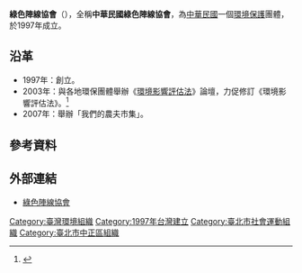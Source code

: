 {{Infobox Non-profit
| Non-profit_name = 綠色陣線協會<br><small>Green Formosa Front</small>
| Non-profit_type = [[社團法人|社團法人]]
| founded_date = 1997年
| founder = [[伏嘉捷|伏嘉捷]]
| location = 100[[台北市|台北市]][[中正區_(臺北市)|中正區]]北平東路28號七樓
| key_people = 常務理事：林長茂<br>執行長：吳東傑
| area_served = [[中華民國|中華民國]]
| focus = [[環境保護|環境保護]]
| method = 
| revenue = 捐款
| num_employees = 
| Non-profit_slogan = 
| homepage = http://www.gff.org.tw/
}}

'''綠色陣線協會'''（{{lang-en|'''Green Formosa Front'''}}），全稱'''中華民國綠色陣線協會'''，為[[中華民國|中華民國]]一個[[環境保護|環境保護]]團體，於1997年成立。

==沿革==
*1997年：創立。
*2003年：與各地環保團體舉辦《[[環境影響評估法|環境影響評估法]]》論壇，力促修訂《環境影響評估法》。<ref>{{cite web|language=zh-tw|url=https://sites.google.com/site/gffront/guan-yu-wo-men-1|title=關於我們|author=|publisher=綠色陣線協會|date=|accessdate=2013-06-12|archive-date=2014-12-22|archive-url=https://web.archive.org/web/20141222204834/https://sites.google.com/site/gffront/guan-yu-wo-men-1|dead-url=no}}</ref>
*2007年：舉辦「我們的農夫市集」。

==參考資料==
{{reflist}}

==外部連結==
*[http://www.gff.org.tw/ 綠色陣線協會] {{Wayback|url=http://www.gff.org.tw/ |date=20130518045131 }}

{{台灣環境運動}}
[[Category:臺灣環境組織|Category:臺灣環境組織]]
[[Category:1997年台灣建立|Category:1997年台灣建立]]
[[Category:臺北市社會運動組織|Category:臺北市社會運動組織]]
[[Category:臺北市中正區組織|Category:臺北市中正區組織]]
